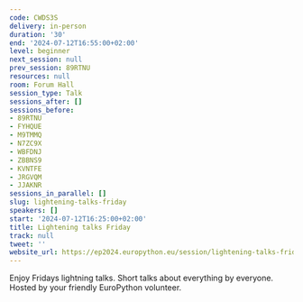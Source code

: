 ```yaml
---
code: CWDS3S
delivery: in-person
duration: '30'
end: '2024-07-12T16:55:00+02:00'
level: beginner
next_session: null
prev_session: 89RTNU
resources: null
room: Forum Hall
session_type: Talk
sessions_after: []
sessions_before:
- 89RTNU
- FYHQUE
- M9TMMQ
- N7ZC9X
- WBFDNJ
- ZBBNS9
- KVNTFE
- JRGVQM
- JJAKNR
sessions_in_parallel: []
slug: lightening-talks-friday
speakers: []
start: '2024-07-12T16:25:00+02:00'
title: Lightening talks Friday
track: null
tweet: ''
website_url: https://ep2024.europython.eu/session/lightening-talks-friday
---
```


Enjoy Fridays lightning talks. Short talks about everything by everyone. Hosted by your friendly EuroPython volunteer.

